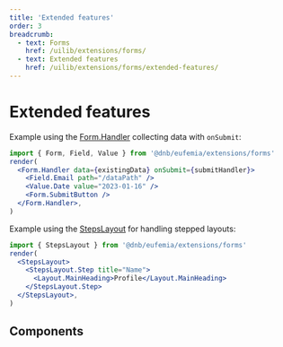 ```yaml
---
title: 'Extended features'
order: 3
breadcrumb:
  - text: Forms
    href: /uilib/extensions/forms/
  - text: Extended features
    href: /uilib/extensions/forms/extended-features/
---
```



# Extended features

Example using the [Form.Handler](/uilib/extensions/forms/extended-features/Form/Handler) collecting data with `onSubmit`:

```jsx
import { Form, Field, Value } from '@dnb/eufemia/extensions/forms'
render(
  <Form.Handler data={existingData} onSubmit={submitHandler}>
    <Field.Email path="/dataPath" />
    <Value.Date value="2023-01-16" />
    <Form.SubmitButton />
  </Form.Handler>,
)
```

Example using the [StepsLayout](/uilib/extensions/forms/extended-features/StepsLayout) for handling stepped layouts:

```jsx
import { StepsLayout } from '@dnb/eufemia/extensions/forms'
render(
  <StepsLayout>
    <StepsLayout.Step title="Name">
      <Layout.MainHeading>Profile</Layout.MainHeading>
    </StepsLayout.Step>
  </StepsLayout>,
)
```

## Components

<ListAdvancedAPIs />
